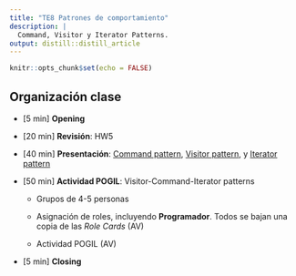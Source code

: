 ```yaml
---
title: "TE8 Patrones de comportamiento"
description: |
  Command, Visitor y Iterator Patterns.
output: distill::distill_article
---
```


```r
knitr::opts_chunk$set(echo = FALSE)
```

## Organización clase

-   [5 min] **Opening**

-   [20 min] **Revisión**: HW5

-   [40 min] **Presentación**: [Command pattern](slides/TE8_1_command.html), [Visitor pattern](), y [Iterator pattern]()

-   [50 min] **Actividad POGIL**: Visitor-Command-Iterator patterns

    -   Grupos de 4-5 personas

    -   Asignación de roles, incluyendo **Programador**. Todos se bajan una copia de las *Role Cards* (AV)

    -   Actividad POGIL (AV)

-   [5 min] **Closing** 

